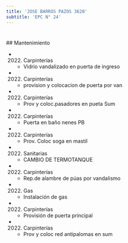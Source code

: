 ```yaml
---
title: 'JOSE BARROS PAZOS 3620'
subtitle: 'EPC N° 24'
---
```


#


 ## Mantenimiento

*  (2022) Carpinterías 
    + Vidrio vandalizado en puerta de ingreso

*  (2022) Carpinterías 
    + provision y colocacion de puerta por van

*  (2022) Carpinterías 
    + Prov y coloc.pasadores en pueta Sum

*  (2022) Carpinterías 
    + Puerta en baño nenes PB

*  (2022) Carpinterías 
    + Prov. Coloc soga en mastil

*  (2022) Sanitarias 
    + CAMBIO DE TERMOTANQUE

*  (2022) Carpinterías 
    + Rep.de alambre de púas por vandalismo

*  (2022) Gas 
    + Instalación de gas

*  (2022) Carpinterías 
    + Provisión de puerta principal

*  (2022) Carpinterías 
    + Prov y coloc  red antipalomas en sum



